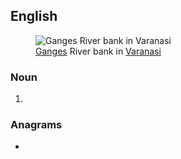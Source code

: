 {{also|riverbank|river-bank}}
==English==
[[File:Ahilya Ghat by the Ganges, Varanasi.jpg|thumb|[[:w:Ganges|Ganges]] River bank in [[:w:Varanasi|Varanasi]]]]

===Noun===
{{en-noun}}

# {{alt form of|riverbank|lang=en}}

===Anagrams===
* {{anagrams|en|a=abeiknrrv|Rivenbark}}